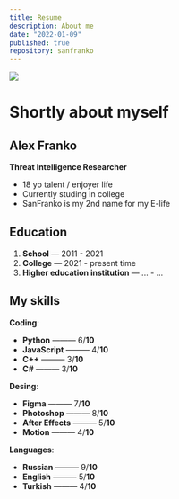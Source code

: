 ```yaml
---
title: Resume
description: About me
date: "2022-01-09"
published: true
repository: sanfranko
---
```



![](https://i.imgur.com/Pb62uwY.jpeg)

# Shortly about myself

## Alex Franko
**Threat Intelligence Researcher**


- 18 yo talent / enjoyer life
- Currently studing in college
- SanFranko is my 2nd name for my E-life

## Education

1. **School** — 2011 - 2021
2. **College** — 2021 - present time
3. **Higher education institution** — ... - ...


## My skills

**Coding**:
-  **Python** ——— 6/**10**
-  **JavaScript** ——— 4/**10**
-  **C++** ——— 3/**10**
-  **C#** ——— 3/**10**

**Desing**:
-  **Figma** ——— 7/**10**
-  **Photoshop** ——— 8/**10**
-  **After Effects** ——— 5/**10**
-  **Motion** ——— 4/**10**

**Languages**:
-  **Russian** ——— 9/**10**
-  **English** ——— 5/**10**
-  **Turkish** ——— 4/**10**



